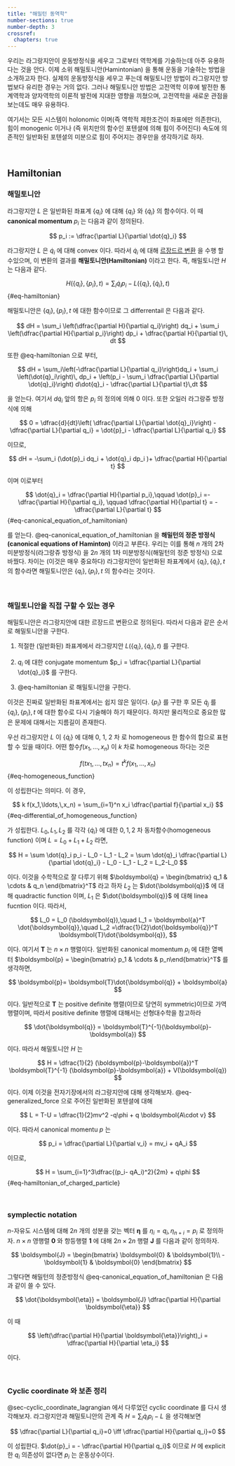 ```yaml
---
title: "해밀턴 동역학"
number-sections: true
number-depth: 3
crossref:
  chapters: true
---
```


우리는 라그랑지안이 운동방정식을 세우고 그로부터 역학계를 기술하는데 아주 유용하다는 것을 안다. 이제 소위 해밀토니안(Hamintonian) 을 통해 운동을 기술하는 방법을 소개하고자 한다. 실제의 운동방정식을 세우고 푸는데 해밀토니안 방법이 라그랑지안 방법보다 유리한 경우는 거의 없다. 그러나 해밀토니안 방법은 고전역학 이후에 발전한 통계역학과 양자역학의 이론적 발전에 지대한 영향을 끼쳤으며, 고전역학을 새로운 관점을 보는데도 매우 유용하다.

여기서는 모든 시스템이 holonomic 이며(즉 역학적 제한조건이 좌표에만 의존한다), 힘이 monogenic 이거나 (즉 위치만의 함수인 포텐셜에 의해 힘이 주어진다) 속도에 의존적인 일반화된 포텐셜의 미분으로 힘이 주어지는 경우만을 생각하기로 하자.

</br>

## Hamiltonian

### 해밀토니안 {#sec-hamiltonian}
라그랑지안 $L$ 은 일반화된 좌표계 $\{q_i\}$ 에 대해 $\{q_i\}$ 와 $\{\dot{q}_i\}$ 의 함수이다. 이 때 **canonical momentum** $p_i$ 는 다음과 같이 정의된다.

$$
p_i := \dfrac{\partial L}{\partial \dot{q}_i}
$$

라그랑지안 $L$ 은 $\dot{q}_i$ 에 대해 convex 이다. 따라서  $\dot{q}_i$ 에 대해 [르장드르 변환](../topics/mathematical.qmd#sec-legendre_transform) 을 수행 할 수있으며, 이 변환의 결과를 **해밀토니안(Hamiltonian)** 이라고 한다. 즉, 해밀토니안 $H$ 는 다음과 같다.

$$
H\left(\{q_i\}, \{p_i\}, t\right) = \sum_{i} \dot{q}_i p_i - L(\{q_i\}, \{\dot{q}_i\}, t)
$$ {#eq-hamiltonian}

해밀토니안은 $\{q_i\},\, \{p_i\},\, t$ 에 대한 함수이므로 그 differrentail 은 다음과 같다.

$$
dH = \sum_i \left(\dfrac{\partial H}{\partial q_i}\right) dq_i + \sum_i \left(\dfrac{\partial H}{\partial p_i}\right) dp_i + \dfrac{\partial H}{\partial t}\, dt
$$

또한 @eq-hamiltonian 으로 부터, 

$$
dH = \sum_i\left(-\dfrac{\partial L}{\partial q_i}\right)dq_i + \sum_i \left(\dot{q}_i\right)\, dp_i + \left(p_i - \sum_i \dfrac{\partial L}{\partial \dot{q}_i}\right) d\dot{q}_i - \dfrac{\partial L}{\partial t}\,dt
$$

을 얻는다. 여기서 $d\dot{q}_i$ 앞의 항은 $p_i$ 의 정의에 의해 $0$ 이다. 또한 오일러 라그랑쥬 방정식에 의해

$$
0 = \dfrac{d}{dt}\left( \dfrac{\partial L}{\partial \dot{q}_i}\right) - \dfrac{\partial L}{\partial q_i} = \dot{p}_i - \dfrac{\partial L}{\partial q_i}
$$

이므로, 

$$
dH = -\sum_i (\dot{p}_i dq_i + \dot{q}_i dp_i )+ \dfrac{\partial H}{\partial t} 
$$

이며 이로부터

$$
\dot{q}_i = \dfrac{\partial H}{\partial p_i},\qquad \dot{p}_i =- \dfrac{\partial H}{\partial q_i}, \qquad \dfrac{\partial H}{\partial t} = -\dfrac{\partial L}{\partial t}
$$ {#eq-canonical_equation_of_hamiltonian}

를 얻는다. @eq-canonical_equation_of_hamiltonian 을 **해밀턴의 정준 방정식(canonical equations of Haminton)** 이라고 부른다. 우리는 이를 통해 $n$ 개의 2차 미분방정식(라그랑쥬 방정식) 을 $2n$ 개의 1차 미분방정식(해밀턴의 정준 방정식) 으로 바꿨다. 차이는 (이것은 매우 중요하다) 라그랑지안이 일반화된 좌표계에서 $\{q_i\},\, \{\dot{q}_i\},\,t$ 의 함수라면 해밀토니안은 $\{q_i\},\, \{p_i\},\,t$ 의 함수라는 것이다.

</br>

### 해밀토니안을 직접 구할 수 있는 경우

해밀토니안은 라그랑지안에 대한 르장드르 변환으로 정의된다. 따라서 다음과 같은 순서로 해밀토니안을 구한다.

1. 적절한 (일반화된) 좌표계에서 라그랑지안 $L(\{q_i\},\, \{\dot{q}_i\},\,t)$ 를 구한다.

2. $q_i$ 에 대한 conjugate momentum $p_i = \dfrac{\partial L}{\partial \dot{q}_i}$ 를 구한다.

3. @eq-hamiltonian 로 해밀토니안을 구한다.


이것은 진짜로 일반화된 좌표계에서는 쉽지 않은 일이다. $\{p_i\}$ 를 구한 후 모든 $\dot{q}_j$ 를 $\{q_i\},\, \{p_i\},\,t$ 에 대한 함수로 다시 기술해야 하기 때문이다. 하지만 물리적으로 중요한 많은 문제에 대해서는 지름길이 존재한다.

우선 라그랑지안 $L$ 이 $\{\dot{q}_i\}$ 에 대해 $0$, $1$, $2$ 차 로 homogeneous 한 함수의 합으로 표현 할 수 있을 때이다. 어떤 함수$f(x_1,\ldots,\,x_n)$ 이 $k$ 차로 homogeneous 하다는 것은 

$$
f(tx_1,\ldots,\,t x_n) = t^k f(x_1,\ldots,\,x_n)
$$ {#eq-homogeneous_function}

이 성립한다는 의미다. 이 경우,

$$
k f(x_1,\ldots,\,x_n) = \sum_{i=1}^n x_i \dfrac{\partial f}{\partial x_i}
$$ {#eq-differential_of_homogeneous_function}

가 성립한다. $L_0,\,L_1,\,L_2$ 를 각각 $\{\dot{q}_i\}$ 에 대한 $0,\,1,\,2$ 차 동차함수(homogeneous function) 이며 $L=L_0 + L_1 + L_2$ 라면, 

$$
H = \sum \dot{q}_i p_i - L_0 - L_1 - L_2 = \sum \dot{q}_i \dfrac{\partial L}{\partial \dot{q}_i} - L_0 - L_1 - L_2 = L_2-L_0
$$

이다. 이것을 수학적으로 잘 다루기 위해 $\boldsymbol{q} = \begin{bmatrix} q_1 & \cdots & q_n \end{bmatrix}^T$ 라고 하자 $L_2$ 는 $\dot{\boldsymbol{q}}$ 에 대해 quadractic function 이며, $L_1$ 은 $\dot{\boldsymbol{q}}$ 에 대해 linea fucntion 이다. 따라서, 

$$
L_0 = L_0 (\boldsymbol{q}),\quad L_1 = \boldsymbol{a}^T \dot{\boldsymbol{q}},\quad L_2 =\dfrac{1}{2}\dot{\boldsymbol{q}}^T \boldsymbol{T}\dot{\boldsymbol{q}}, 
$$

이다. 여기서 $\boldsymbol{T}$ 는 $n \times n$ 행렬이다. 일반화된 canonical momentum $p_i$ 에 대한 열벡터 $\boldsymbol{p} = \begin{bmatrix} p_1 & \cdots & p_n\end{bmatrix}^T$ 를 생각하면, 

$$
\boldsymbol{p}= \boldsymbol{T}\dot{\boldsymbol{q}} + \boldsymbol{a}
$$

이다. 일반적으로 $\boldsymbol{T}$ 는 positive definite 행렬(이므로 당연히 symmetric)이므로 가역행렬이며, 따라서 [positive definite 행렬에 대해서는 선형대수학을 참고하라]{.aside}

$$
\dot{\boldsymbol{q}} = \boldsymbol{T}^{-1}(\boldsymbol{p}-\boldsymbol{a})
$$

이다. 따라서 해밀토니안 $H$ 는

$$
H = \dfrac{1}{2} (\boldsymbol{p}-\boldsymbol{a})^T \boldsymbol{T}^{-1} (\boldsymbol{p}-\boldsymbol{a}) + V(\boldsymbol{q})
$$


이다. 이제 이것을 전자기장에서의 라그랑지안에 대해 생각해보자. @eq-generalized_force 으로 주어진 일반화된 포텐셜에 대해 

$$
L = T-U = \dfrac{1}{2}mv^2 -q\phi + q \boldsymbol{A\cdot v}
$$

이다. 따라서 canonical momentu $p$ 는

$$
p_i = \dfrac{\partial L}{\partial v_i} = mv_i + qA_i
$$

이므로, 

$$
H = \sum_{i=1}^3\dfrac{(p_i- qA_i)^2}{2m} + q\phi
$$ {#eq-hamiltonian_of_charged_particle}


</br>


### symplectic notation

$n$-자유도 시스템에 대해 $2n$ 개의 성분을 갖는 벡터 $\boldsymbol{\eta}$ 를 $\eta_i = q_i,\, \eta_{n+i} = p_i$ 로 정의하자. $n\times n$ 영행렬 $\boldsymbol{0}$ 와 항등행렬 $\boldsymbol{1}$ 에 대해 $2n \times 2n$ 행렬 $\boldsymbol{J}$ 를 다음과 같이 정의하자.

$$
\boldsymbol{J} = \begin{bmatrix} \boldsymbol{0} & \boldsymbol{1}\\ -\boldsymbol{1} & \boldsymbol{0} \end{bmatrix}
$$

그렇다면 해밀턴의 정준방정식 @eq-canonical_equation_of_hamiltonian 은 다음과 같이 쓸 수 있다.

$$
\dot{\boldsymbol{\eta}} =  \boldsymbol{J} \dfrac{\partial H}{\partial \boldsymbol{\eta}}
$$

이 때

$$
\left(\dfrac{\partial H}{\partial \boldsymbol{\eta}}\right)_i = \dfrac{\partial H}{\partial \eta_i}
$$

이다. 

</br>

### Cyclic coordinate 와 보존 정리 {#sec-cyclic_coordinate_hamiltonian}

@sec-cyclic_coordinate_lagrangian 에서 다루었던 cyclic coordinate 를 다시 생각해보자. 라그랑지안과 해밀토니안의 관계 즉 $H = \sum_i \dot{q}_i p_i -L$ 을 생각해보면

$$
\dfrac{\partial L}{\partial q_i}=0 \iff \dfrac{\partial H}{\partial q_i}=0
$$

이 성립한다. $\dot{p}_i = - \dfrac{\partial H}{\partial q_i}$ 이므로 $H$ 에 explicit 한 $q_i$ 의존성이 없다면 $p_i$ 는 운동상수이다. 


